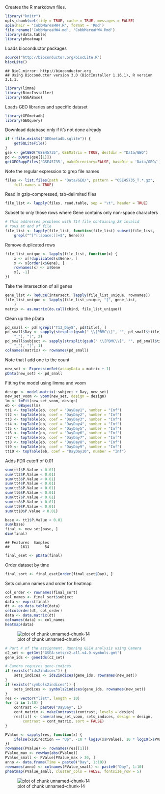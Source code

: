Creates the R markdown files.

```r
library("knitr")
opts_chunk$set(tidy = TRUE, cache = TRUE, messages = FALSE) 
spin(hair = 'CobbMareaHW4.R', format = 'Rmd') 
file.rename('CobbMareaHW4.md', 'CobbMareaHW4.Rmd')
library(data.table)
library(pheatmap)
```


Loads bioconductor packages
```r
source("http://bioconductor.org/biocLite.R")
biocLite()
```

```
## BioC_mirror: http://bioconductor.org
## Using Bioconductor version 3.0 (BiocInstaller 1.16.1), R version 3.1.1.
```

```r
library(limma)
library(BiocInstaller)
library(GSEABase)
```

Loads GEO libraries and specific dataset
```r
library(GEOmetadb)
library(GEOquery)
```

Download database only if it's not done already
```r
if (!file.exists("GEOmetadb.sqlite")) {
    getSQLiteFile()
}
gse <- getGEO("GSE45735", GSEMatrix = TRUE, destdir = "Data/GEO")
pd <- pData(gse[[1]])
getGEOSuppFiles('GSE45735', makeDirectory=FALSE, baseDir = 'Data/GEO/')
```

Note the regular expression to grep file names
```r
files <- list.files(path = "Data/GEO/", pattern = "GSE45735_T.*.gz", 
    full.names = TRUE)
```

Read in gzip-compressed, tab-delimited files
```r
file_list <- lapply(files, read.table, sep = "\t", header = TRUE)
```

Subset to only those rows where Gene contains only non-space characters
```r
# This addresses problems with T14 file containing 28 invalid
# rows at end of file
file_list <- lapply(file_list, function(file_list) subset(file_list, 
    grepl("^[^[:space:]]+$", Gene)))
```

Remove duplicated rows
```r
file_list_unique <- lapply(file_list, function(x) {
    x <- x[!duplicated(x$Gene), ]
    x <- x[order(x$Gene), ]
    rownames(x) <- x$Gene
    x[, -1]
})
```

Take the intersection of all genes
```r
gene_list <- Reduce(intersect, lapply(file_list_unique, rownames))
file_list_unique <- lapply(file_list_unique, "[", gene_list, 
    )
matrix <- as.matrix(do.call(cbind, file_list_unique))
```

Clean up the pData
```r
pd_small <- pd[!grepl("T13_Day8", pd$title), ]
pd_small$Day <- sapply(strsplit(gsub(" \\[PBMC\\]", "", pd_small$title), 
    "_"), "[", 2)
pd_small$subject <- sapply(strsplit(gsub(" \\[PBMC\\]", "", pd_small$title), 
    "_"), "[", 1)
colnames(matrix) <- rownames(pd_small)
```

Note that I add one to the count
```r
new_set <- ExpressionSet(assayData = matrix + 1)
pData(new_set) <- pd_small
```

Fitting the model using limma and voom
```r
design <- model.matrix(~subject + Day, new_set)
new_set_voom <- voom(new_set, design = design)
lm <- lmFit(new_set_voom, design)
eb <- eBayes(lm)
tt1 <- topTable(eb, coef = "DayDay1", number = "Inf")
tt2 <- topTable(eb, coef = "DayDay2", number = "Inf")
tt3 <- topTable(eb, coef = "DayDay3", number = "Inf")
tt4 <- topTable(eb, coef = "DayDay4", number = "Inf")
tt5 <- topTable(eb, coef = "DayDay5", number = "Inf")
tt6 <- topTable(eb, coef = "DayDay6", number = "Inf")
tt7 <- topTable(eb, coef = "DayDay7", number = "Inf")
tt8 <- topTable(eb, coef = "DayDay8", number = "Inf")
tt9 <- topTable(eb, coef = "DayDay9", number = "Inf")
tt10 <- topTable(eb, coef = "DayDay10", number = "Inf")
```

Adds FDR cutoff of 0.01
```r
sum(tt1$P.Value < 0.01)
sum(tt2$P.Value < 0.01)
sum(tt3$P.Value < 0.01)
sum(tt4$P.Value < 0.01)
sum(tt5$P.Value < 0.01)
sum(tt6$P.Value < 0.01)
sum(tt7$P.Value < 0.01)
sum(tt8$P.Value < 0.01)
sum(tt9$P.Value < 0.01)
sum(tt10$P.Value < 0.01)
```


```r
base <- tt1$P.Value < 0.01
sum(base)
final <- new_set[base, ]
dim(final)
```

```
## Features  Samples 
##     1611       54
```

```r
final_eset <- pData(final)
```

Order dataset by time
```r
final_sort <- final_eset[order(final_eset$Day), ]
```

Sets column names and order for heatmap
```r
col_order <- rownames(final_sort)
col_names <- final_sort$subject
data <- exprs(final)
dt <- as.data.table(data)
setcolorder(dt, col_order)
data <- data.matrix(dt)
colnames(data) <- col_names
heatmap(data)
```

![plot of chunk unnamed-chunk-14](figure/unnamed-chunk-14-1.png) 

```r
# Part 4 of the assignment. Running GSEA analysis using Camera
c2_set <- getGmt("GSEA-sets/c2.all.v4.0.symbols.gmt")
gene_ids <- geneIds(c2_set)

# Camera requires gene-indices.  
if (exists("ids2indices")) {
    sets_indices <- ids2indices(gene_ids, rownames(new_set))
}
if (exists("symbols2indices")) {
    sets_indices <- symbols2indices(gene_ids, rownames(new_set))
}
res <- vector("list", length = 10)
for (i in 1:10) {
    contrast <- paste0("DayDay", i)
    cont_matrix <- makeContrasts(contrast, levels = design)
    res[[i]] <- camera(new_set_voom, sets_indices, design = design, 
        contrast = cont_matrix, sort = FALSE)
}
```

```r
PValue <- sapply(res, function(x) {
    ifelse(x$Direction == "Up", -10 * log10(x$PValue), 10 * log10(x$PValue))
})
rownames(PValue) <- rownames(res[[1]])
PValue_max <- rowMax(abs(PValue))
PValue_small <- PValue[PValue_max > 30, ]
anno <- data.frame(Time = paste0("Day", 1:10))
rownames(anno) <- colnames(PValue_small) <- paste0("Day", 1:10)
pheatmap(PValue_small, cluster_cols = FALSE, fontsize_row = 5)
```

![plot of chunk unnamed-chunk-14](figure/unnamed-chunk-14-2.png) 

